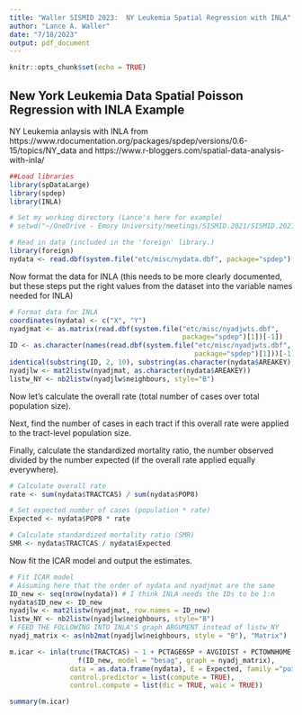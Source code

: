 ---
title: "Waller SISMID 2023:  NY Leukemia Spatial Regression with INLA"
author: "Lance A. Waller"
date: "7/18/2023"
output: pdf_document
---

```{r setup, include=FALSE}
knitr::opts_chunk$set(echo = TRUE)
```

## New York Leukemia Data Spatial Poisson Regression with INLA Example

NY Leukemia anlaysis with INLA from https://www.rdocumentation.org/packages/spdep/versions/0.6-15/topics/NY_data
and https://www.r-bloggers.com/spatial-data-analysis-with-inla/ 

```{r }
##Load libraries
library(spDataLarge)
library(spdep)
library(INLA)

# Set my working directory (Lance's here for example)
# setwd("~/OneDrive - Emory University/meetings/SISMID.2021/SISMID.2021.Waller.Rcode")

# Read in data (included in the 'foreign' library.)
library(foreign)
nydata <- read.dbf(system.file("etc/misc/nydata.dbf", package="spdep")[1])
```

Now format the data for INLA (this needs to be more clearly documented, but these steps put the right values from the dataset into the variable names needed for INLA)

```{r }
# Format data for INLA
coordinates(nydata) <- c("X", "Y")
nyadjmat <- as.matrix(read.dbf(system.file("etc/misc/nyadjwts.dbf",
                                           package="spdep")[1])[-1])
ID <- as.character(names(read.dbf(system.file("etc/misc/nyadjwts.dbf",
                                              package="spdep")[1]))[-1])
identical(substring(ID, 2, 10), substring(as.character(nydata$AREAKEY), 2, 10))
nyadjlw <- mat2listw(nyadjmat, as.character(nydata$AREAKEY))
listw_NY <- nb2listw(nyadjlw$neighbours, style="B")


```

Now let's calculate the overall rate (total number of cases over total population size).

Next, find the number of cases in each tract if this overall rate were applied to the tract-level population size.

Finally, calculate the standardized mortality ratio, the number observed divided by the number expected (if the overall rate applied equally everywhere).

```{r }
# Calculate overall rate
rate <- sum(nydata$TRACTCAS) / sum(nydata$POP8)

# Set expected number of cases (population * rate)
Expected <- nydata$POP8 * rate

# Calculate standardized mortality ratio (SMR)
SMR <- nydata$TRACTCAS / nydata$Expected

```

Now fit the ICAR model and output the estimates.

```{r }
# Fit ICAR model
# Assuming here that the order of nydata and nyadjmat are the same
ID_new <- seq(nrow(nydata)) # I think INLA needs the IDs to be 1:n
nydata$ID_new <- ID_new
nyadjlw <- mat2listw(nyadjmat, row.names = ID_new)
listw_NY <- nb2listw(nyadjlw$neighbours, style="B")
# FEED THE FOLLOWING INTO INLA'S graph ARGUMENT instead of listw_NY
nyadj_matrix <- as(nb2mat(nyadjlw$neighbours, style = "B"), "Matrix")

m.icar <- inla(trunc(TRACTCAS) ~ 1 + PCTAGE65P + AVGIDIST + PCTOWNHOME +
                 f(ID_new, model = "besag", graph = nyadj_matrix),
               data = as.data.frame(nydata), E = Expected, family ="poisson",
               control.predictor = list(compute = TRUE),
               control.compute = list(dic = TRUE, waic = TRUE))

summary(m.icar)
```

